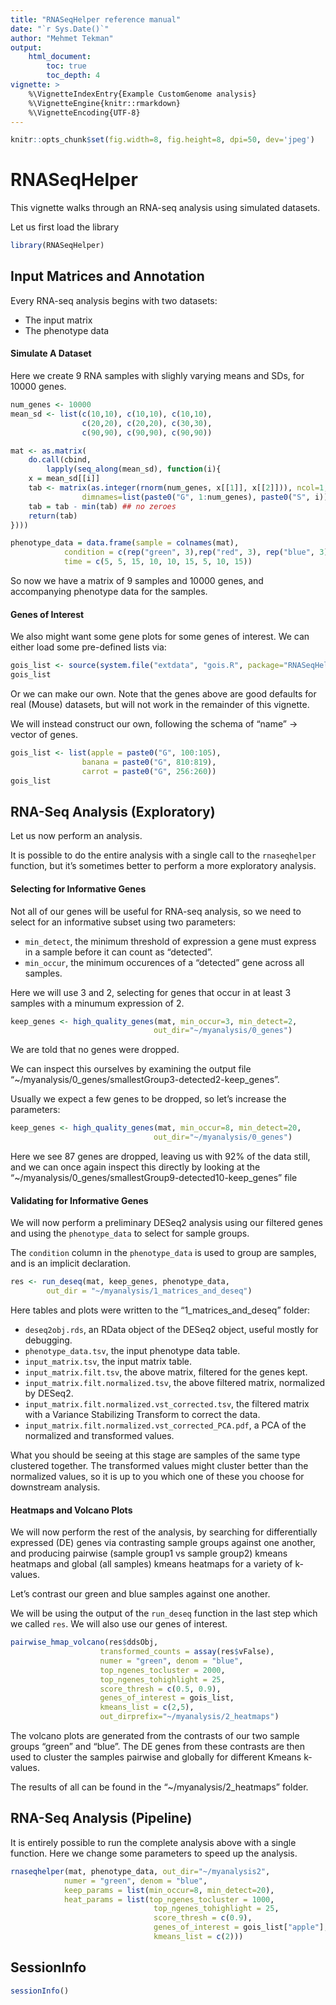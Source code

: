 ```yaml
---
title: "RNASeqHelper reference manual"
date: "`r Sys.Date()`"
author: "Mehmet Tekman"
output:
    html_document:
        toc: true
        toc_depth: 4
vignette: >
    %\VignetteIndexEntry{Example CustomGenome analysis}
    %\VignetteEngine{knitr::rmarkdown}
    %\VignetteEncoding{UTF-8}
---
```

\tableofcontents
```r
knitr::opts_chunk$set(fig.width=8, fig.height=8, dpi=50, dev='jpeg')
```

# RNASeqHelper

This vignette walks through an RNA-seq analysis using simulated datasets.

Let us first load the library

```r
library(RNASeqHelper)
```



## Input Matrices and Annotation

Every RNA-seq analysis begins with two datasets:

- The input matrix
- The phenotype data


#### Simulate A Dataset

Here we create 9 RNA samples with slighly varying means and SDs, for
10000 genes.

```r
num_genes <- 10000
mean_sd <- list(c(10,10), c(10,10), c(10,10),
                c(20,20), c(20,20), c(30,30),
                c(90,90), c(90,90), c(90,90))

mat <- as.matrix(
    do.call(cbind,
        lapply(seq_along(mean_sd), function(i){
    x = mean_sd[[i]]
    tab <- matrix(as.integer(rnorm(num_genes, x[[1]], x[[2]])), ncol=1,
                dimnames=list(paste0("G", 1:num_genes), paste0("S", i)))
    tab = tab - min(tab) ## no zeroes
    return(tab)
})))

phenotype_data = data.frame(sample = colnames(mat),
            condition = c(rep("green", 3),rep("red", 3), rep("blue", 3)),
            time = c(5, 5, 15, 10, 10, 15, 5, 10, 15))

```

So now we have a matrix of 9 samples and 10000 genes, and accompanying
phenotype data for the samples.


#### Genes of Interest

We also might want some gene plots for some genes of interest. We can
either load some pre-defined lists via:

```r

gois_list <- source(system.file("extdata", "gois.R", package="RNASeqHelper"))
gois_list
```

Or we can make our own. Note that the genes above are good defaults
for real (Mouse) datasets, but will not work in the remainder of this
vignette.

We will instead construct our own, following the schema of "name" ->
vector of genes.

```r

gois_list <- list(apple = paste0("G", 100:105),
                banana = paste0("G", 810:819),
                carrot = paste0("G", 256:260))
gois_list
```

## RNA-Seq Analysis (Exploratory)

Let us now perform an analysis.

It is possible to do the entire analysis with a single call to the
`rnaseqhelper` function, but it's sometimes better to perform a more
exploratory analysis.


#### Selecting for Informative Genes

Not all of our genes will be useful for RNA-seq analysis, so we need
to select for an informative subset using two parameters:

- `min_detect`, the minimum threshold of expression a gene must
    express in a sample before it can count as "detected".
- `min_occur`, the minimum occurences of a "detected" gene across all
    samples.

Here we will use 3 and 2, selecting for genes that occur in at least 3
samples with a minumum expression of 2.

```r
keep_genes <- high_quality_genes(mat, min_occur=3, min_detect=2,
                                out_dir="~/myanalysis/0_genes")
```

We are told that no genes were dropped.

We can inspect this ourselves by examining the output file
"~/myanalysis/0_genes/smallestGroup3-detected2-keep_genes".

Usually we expect a few genes to be dropped, so let's increase the
parameters:

```r
keep_genes <- high_quality_genes(mat, min_occur=8, min_detect=20,
                                out_dir="~/myanalysis/0_genes")
```

Here we see 87 genes are dropped, leaving us with 92% of the data
still, and we can once again inspect this directly by looking at the
"~/myanalysis/0_genes/smallestGroup9-detected10-keep_genes" file


#### Validating for Informative Genes

We will now perform a preliminary DESeq2 analysis using our filtered
genes and using the `phenotype_data` to select for sample groups.

The `condition` column in the `phenotype_data` is used to group are
samples, and is an implicit declaration.

```r
res <- run_deseq(mat, keep_genes, phenotype_data,
        out_dir = "~/myanalysis/1_matrices_and_deseq")
```

Here tables and plots were written to the "1_matrices_and_deseq" folder:

- `deseq2obj.rds`, an RData object of the DESeq2 object,
    useful mostly for debugging.
- `phenotype_data.tsv`, the input phenotype data table.
- `input_matrix.tsv`, the input matrix table.
- `input_matrix.filt.tsv`, the above matrix, filtered for the genes kept.
- `input_matrix.filt.normalized.tsv`, the above filtered matrix,
    normalized by DESeq2.
- `input_matrix.filt.normalized.vst_corrected.tsv`, the filtered matrix with
    a Variance Stabilizing Transform to correct the data.
- `input_matrix.filt.normalized.vst_corrected_PCA.pdf`, a PCA of the
    normalized and transformed values. 

What you should be seeing at this stage are samples of the same type
clustered together. The transformed values might cluster better than
the normalized values, so it is up to you which one of these you
choose for downstream analysis.


#### Heatmaps and Volcano Plots

We will now perform the rest of the analysis, by searching for
differentially expressed (DE) genes via contrasting sample groups
against one another, and producing pairwise (sample group1 vs sample
group2) kmeans heatmaps and global (all samples) kmeans heatmaps for a
variety of k-values.

Let's contrast our green and blue samples against one another.

We will be using the output of the `run_deseq` function in the last
step which we called `res`. We will also use our genes of interest.

```r
pairwise_hmap_volcano(res$ddsObj,
                    transformed_counts = assay(res$vFalse),
                    numer = "green", denom = "blue",
                    top_ngenes_tocluster = 2000,
                    top_ngenes_tohighlight = 25,
                    score_thresh = c(0.5, 0.9),
                    genes_of_interest = gois_list,
                    kmeans_list = c(2,5),
                    out_dirprefix="~/myanalysis/2_heatmaps")

```

The volcano plots are generated from the contrasts of our two sample
groups "green" and "blue". The DE genes from these contrasts are then
used to cluster the samples pairwise and globally for different Kmeans
k-values.

The results of all can be found in the "~/myanalysis/2_heatmaps" folder.

## RNA-Seq Analysis (Pipeline)

It is entirely possible to run the complete analysis above with a
single function. Here we change some parameters to speed up the
analysis.


```r
rnaseqhelper(mat, phenotype_data, out_dir="~/myanalysis2",
            numer = "green", denom = "blue",
            keep_params = list(min_occur=8, min_detect=20),
            heat_params = list(top_ngenes_tocluster = 1000,
                                top_ngenes_tohighlight = 25,
                                score_thresh = c(0.9),
                                genes_of_interest = gois_list["apple"],
                                kmeans_list = c(2)))

```


## SessionInfo

```r
sessionInfo()
```
